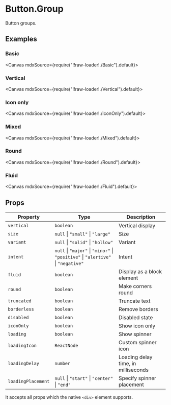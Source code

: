
<Meta title="Forms/Button.Group" />

# Button.Group

Button groups.

## Examples

### Basic

<Canvas mdxSource={require("!!raw-loader!./Basic").default}>
  <Story id="examples-button-group--basic" />
</Canvas>

### Vertical

<Canvas mdxSource={require("!!raw-loader!./Vertical").default}>
  <Story id="examples-button-group--vertical" />
</Canvas>

### Icon only

<Canvas mdxSource={require("!!raw-loader!./IconOnly").default}>
  <Story id="examples-button-group--icon-only" />
</Canvas>

### Mixed

<Canvas mdxSource={require("!!raw-loader!./Mixed").default}>
  <Story id="examples-button-group--mixed" />
</Canvas>

### Round

<Canvas mdxSource={require("!!raw-loader!./Round").default}>
  <Story id="examples-button-group--round" />
</Canvas>

### Fluid

<Canvas mdxSource={require("!!raw-loader!./Fluid").default}>
  <Story id="examples-button-group--fluid" />
</Canvas>

## Props

| Property           | Type                                                                             | Description                         |
| ------------------ | -------------------------------------------------------------------------------- | ----------------------------------- |
| `vertical`         | `boolean`                                                                        | Vertical display                    |
| `size`             | `null` \| `"small"` \| `"large"`                                                 | Size                                |
| `variant`          | `null` \| `"solid"` \| `"hollow"`                                                | Variant                             |
| `intent`           | `null` \| `"major"` \| `"minor"` \| `"positive"` \| `"alertive"` \| `"negative"` | Intent                              |
| `fluid`            | `boolean`                                                                        | Display as a block element          |
| `round`            | `boolean`                                                                        | Make corners round                  |
| `truncated`        | `boolean`                                                                        | Truncate text                       |
| `borderless`       | `boolean`                                                                        | Remove borders                      |
| `disabled`         | `boolean`                                                                        | Disabled state                      |
| `iconOnly`         | `boolean`                                                                        | Show icon only                      |
| `loading`          | `boolean`                                                                        | Show spinner                        |
| `loadingIcon`      | `ReactNode`                                                                      | Custom spinner icon                 |
| `loadingDelay`     | `number`                                                                         | Loading delay time, in milliseconds |
| `loadingPlacement` | `null` \| `"start"` \| `"center"` \| `"end"`                                     | Specify spinner placement           |

It accepts all props which the native `<div>` element supports.
